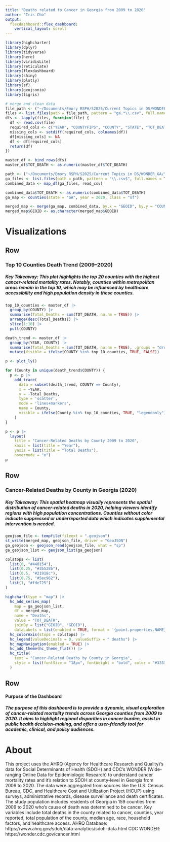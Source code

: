 ```yaml
---
title: "Deaths related to Cancer in Georgia from 2009 to 2020"
author: "Iris Cho"
output: 
  flexdashboard::flex_dashboard:
    vertical_layout: scroll
---
```


```r
library(highcharter)
library(dplyr)
library(tidyverse)
library(here)
library(viridisLite)
library(reticulate)
library(flexdashboard)
library(shiny)
library(plotly)
library(sf)
library(geojsonio)
library(tigris)

# merge and clean data
file_path <- ("~/Documents/Emory RSPH/S2025/Current Topics in DS/WONDER_GA/")
files <- list.files(path = file_path, pattern = "ga.*\\.csv", full.names = TRUE)
dfs <- lapply(files, function(file) {
  df <- read.csv(file)
  required_cols <- c("YEAR", "COUNTYFIPS", "COUNTY", "STATE", "TOT_DEATH")
  missing_cols <- setdiff(required_cols, colnames(df))
  df[missing_cols] <- NA
  df <- df[required_cols]
  return(df)
})

master_df <- bind_rows(dfs)
master_df$TOT_DEATH <- as.numeric(master_df$TOT_DEATH)

path <- ("~/Documents/Emory RSPH/S2025/Current Topics in DS/WONDER_GA/")
ga_files <- list.files(path = path, pattern = "\\.csv$", full.names = TRUE)
combined_data <- map_df(ga_files, read_csv)

combined_data$TOT_DEATH <- as.numeric(combined_data$TOT_DEATH)
ga_map <- counties(state = "GA", year = 2020, class = "sf")

merged_map <- merge(ga_map, combined_data, by.x = "GEOID", by.y = "COUNTYFIPS")
merged_map$GEOID <- as.character(merged_map$GEOID)
```

Visualizations
======================================================================
Row {data-width=700}
-----------------------------------------------------------------------
### Top 10 Counties Death Trend (2009–2020)
##### Key Takeaway: This plot highlights the top 20 counties with the highest cancer-related mortality rates. Notably, counties within metropolitan areas remain in the top 10, which may be influenced by healthcare accessibility and high population density in these counties.
```r

top_10_counties <- master_df |>
  group_by(COUNTY) |>
  summarise(Total_Deaths = sum(TOT_DEATH, na.rm = TRUE)) |>
  arrange(desc(Total_Deaths)) |>
  slice(1:10) |>
  pull(COUNTY)

death_trend <- master_df |>
  group_by(YEAR, COUNTY) |>
  summarise(Total_Deaths = sum(TOT_DEATH, na.rm = TRUE), .groups = "drop") |>
  mutate(Visible = ifelse(COUNTY %in% top_10_counties, TRUE, FALSE))

p <- plot_ly()

for (County in unique(death_trend$COUNTY)) {
  p <- p |>
    add_trace(
      data = subset(death_trend, COUNTY == County),
      x = ~YEAR,
      y = ~Total_Deaths,
      type = 'scatter',
      mode = 'lines+markers',
      name = County,
      visible = ifelse(County %in% top_10_counties, TRUE, "legendonly")  # Top 10 visible, others hidden
    )
}

p <- p |>
  layout(
    title = "Cancer-Related Deaths by County 2009 to 2020",
    xaxis = list(title = "Year"),
    yaxis = list(title = "Total Deaths"),
    hovermode = "x")
p

```

Row {data-width=700}
----------------------------------------------------------------------------
### Cancer-Related Deaths by County in Georgia (2020)
##### Key Takeaway: This spatial heatmap visually represents the spatial distribution of cancer-related deaths in 2020, helping viewers identify regions with high population concentrations. Counties without color indicate suppressed or underreported data which indicates supplemental intervention is needed. 
```r
geojson_file <- tempfile(fileext = ".geojson")
st_write(merged_map, geojson_file, driver = "GeoJSON")
ga_geojson <- geojson_read(geojson_file, what = "sp")
ga_geojson_list <- geojson_list(ga_geojson)

colstops <- list(
  list(0, "#440154"),  
  list(0.25, "#3b528b"),
  list(0.5, "#21918c"),  
  list(0.75, "#5ec962"),  
  list(1, "#fde725")
)

highchart(type = "map") |>
  hc_add_series_map(
    map = ga_geojson_list,  
    df = merged_map,  
    name = "Deaths",   
    value = "TOT_DEATH",
    joinBy = list("GEOID", "GEOID"), 
    dataLabels = list(enabled = TRUE, format = '{point.properties.NAME}')) |>
  hc_colorAxis(stops = colstops) |>
  hc_legend(valueDecimals = 0, valueSuffix = " deaths") |>
  hc_mapNavigation(enabled = TRUE) |>
  hc_add_theme(hc_theme_flat()) |>
  hc_title(
    text = "Cancer-Related Deaths by County in Georgia",
    style = list(fontSize = "18px", fontWeight = "bold", color = "#333333")
  )
```

Row
-----------------------------------------------------------------------
#### Purpose of the Dashboard
##### The purpose of this dashboard is to provide a dynamic, visual exploration of cancer-related mortality trends across Georgia counties from 2009 to 2020. It aims to highlight regional disparities in cancer burden, assist in public health decision-making, and offer a user-friendly tool for academic, clinical, and policy audiences. 

About
============================================================================
This project uses the AHRQ (Agency for Healthcare Research and Quality)’s data for Social Determinants of Health (SDOH) and CDC’s WONDER (Wide-ranging Online Data for Epidemiologic Research) to understand cancer mortality rates and it’s relation to SDOH at county-level in Georgia from 2009 to 2020. The data were aggregated from sources like the U.S. Census Bureau, CDC, and Healthcare Cost and Utilization Project (HCUP) using surveys, administrative records, disease surveillance and death certificates. The study population includes residents of Georgia in 159 counties from 2009 to 2020 who’s cause of death was determined to be cancer. Key variables include total deaths in the county related to cancer, counties, year reported, total population of the county, median age, race, household factors, and healthcare access.
AHRQ Database: https://www.ahrq.gov/sdoh/data-analytics/sdoh-data.html
CDC WONDER: https://wonder.cdc.gov/cancer.html



